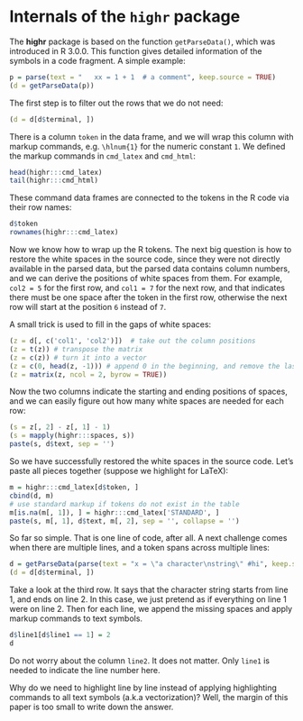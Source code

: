 <!--
%\VignetteEngine{knitr::docco_classic}
%\VignetteIndexEntry{Internals of the highr package}
-->

# Internals of the `highr` package

The **highr** package is based on the function `getParseData()`, which was
introduced in R 3.0.0. This function gives detailed information of the
symbols in a code fragment. A simple example:

```{r}
p = parse(text = "   xx = 1 + 1  # a comment", keep.source = TRUE)
(d = getParseData(p))
```

The first step is to filter out the rows that we do not need:

```{r}
(d = d[d$terminal, ])
```

There is a column `token` in the data frame, and we will wrap this column
with markup commands, e.g. `\hlnum{1}` for the numeric constant `1`. We
defined the markup commands in `cmd_latex` and `cmd_html`:

```{r}
head(highr:::cmd_latex)
tail(highr:::cmd_html)
```

These command data frames are connected to the tokens in the R code via
their row names:

```{r}
d$token
rownames(highr:::cmd_latex)
```

Now we know how to wrap up the R tokens. The next big question is how to
restore the white spaces in the source code, since they were not directly
available in the parsed data, but the parsed data contains column numbers,
and we can derive the positions of white spaces from them. For example,
`col2 = 5` for the first row, and `col1 = 7` for the next row, and that
indicates there must be one space after the token in the first row, otherwise
the next row will start at the position `6` instead of `7`.

A small trick is used to fill in the gaps of white spaces:

```{r}
(z = d[, c('col1', 'col2')])  # take out the column positions
(z = t(z)) # transpose the matrix
(z = c(z)) # turn it into a vector
(z = c(0, head(z, -1))) # append 0 in the beginning, and remove the last element
(z = matrix(z, ncol = 2, byrow = TRUE))
```

Now the two columns indicate the starting and ending positions of spaces,
and we can easily figure out how many white spaces are needed for each row:

```{r}
(s = z[, 2] - z[, 1] - 1)
(s = mapply(highr:::spaces, s))
paste(s, d$text, sep = '')
```

So we have successfully restored the white spaces in the source code. Let's
paste all pieces together (suppose we highlight for LaTeX):

```{r}
m = highr:::cmd_latex[d$token, ]
cbind(d, m)
# use standard markup if tokens do not exist in the table
m[is.na(m[, 1]), ] = highr:::cmd_latex['STANDARD', ]
paste(s, m[, 1], d$text, m[, 2], sep = '', collapse = '')
```

So far so simple. That is one line of code, after all. A next challenge
comes when there are multiple lines, and a token spans across multiple lines:

```{r}
d = getParseData(parse(text = "x = \"a character\nstring\" #hi", keep.source = TRUE))
(d = d[d$terminal, ])
```

Take a look at the third row. It says that the character string starts from
line 1, and ends on line 2. In this case, we just pretend as if everything
on line 1 were on line 2. Then for each line, we append the missing spaces
and apply markup commands to text symbols.

```{r}
d$line1[d$line1 == 1] = 2
d
```

Do not worry about the column `line2`. It does not matter. Only `line1` is
needed to indicate the line number here.

Why do we need to highlight line by line instead of applying highlighting
commands to all text symbols (a.k.a vectorization)? Well, the margin of this
paper is too small to write down the answer.
